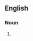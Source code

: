 ==English==

===Noun===
{{head|en|noun form|head=[[polar]] [[bear]]s}}

# {{plural of|en|polar bear}}